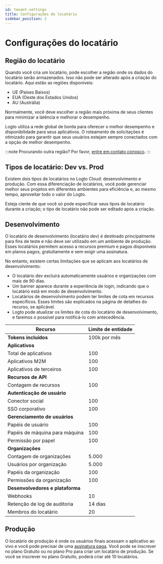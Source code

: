 ```yaml
---
id: tenant-settings
title: Configurações do locatário
sidebar_position: 2
---
```


# Configurações do locatário

## Região do locatário

Quando você cria um locatário, pode escolher a região onde os dados do locatário serão armazenados. Isso não pode ser alterado após a criação do locatário. Aqui estão as regiões disponíveis:

- UE (Países Baixos)
- EUA (Oeste dos Estados Unidos)
- AU (Austrália)

Normalmente, você deve escolher a região mais próxima de seus clientes para minimizar a latência e melhorar o desempenho.

Logto utiliza a rede global de borda para oferecer o melhor desempenho e disponibilidade para seus aplicativos. O roteamento de solicitações é otimizado para garantir que seus usuários estejam sempre conectados com a opção de melhor desempenho.

:::note
Procurando outra região? Por favor, [entre em contato conosco](https://logto.io/contact).
:::

## Tipos de locatário: Dev vs. Prod

Existem dois tipos de locatários no Logto Cloud: desenvolvimento e produção. Com essa diferenciação de locatários, você pode gerenciar melhor seus projetos em diferentes ambientes para eficiência e, ao mesmo tempo, aproveitar todo o valor do Logto.

Esteja ciente de que você só pode especificar seus tipos de locatário durante a criação; o tipo de locatário não pode ser editado após a criação.

## Desenvolvimento

O locatário de desenvolvimento (locatário dev) é destinado principalmente para fins de teste e não deve ser utilizado em um ambiente de produção. Esses locatários permitem acesso a recursos premium e pagos disponíveis em planos pagos, gratuitamente e sem exigir uma assinatura.

No entanto, existem certas limitações que se aplicam aos locatários de desenvolvimento:

- O locatário dev excluirá automaticamente usuários e organizações com mais de 90 dias.
- Um banner aparece durante a experiência de login, indicando que o locatário está em modo de desenvolvimento.
- Locatários de desenvolvimento podem ter limites de cota em recursos específicos. Esses limites são explicados na página de detalhes do recurso, se aplicável.
- Logto pode atualizar os limites de cota do locatário de desenvolvimento, e faremos o possível para notificá-lo com antecedência.

| Recurso                          | Limite de entidade |
| -------------------------------- | ------------------ |
| **Tokens incluídos**             | 100k por mês       |
| **Aplicativos**                  |
| Total de aplicativos             | 100                |
| Aplicativos M2M                  | 100                |
| Aplicativos de terceiros         | 100                |
| **Recursos de API**              |                    |
| Contagem de recursos             | 100                |
| **Autenticação de usuário**      |                    |
| Conector social                  | 100                |
| SSO corporativo                  | 100                |
| **Gerenciamento de usuários**    |                    |
| Papéis de usuário                | 100                |
| Papéis de máquina para máquina   | 100                |
| Permissão por papel              | 100                |
| **Organizações**                 |                    |
| Contagem de organizações         | 5.000              |
| Usuários por organização         | 5.000              |
| Papéis da organização            | 100                |
| Permissões da organização        | 100                |
| **Desenvolvedores e plataforma** |                    |
| Webhooks                         | 10                 |
| Retenção de log de auditoria     | 14 dias            |
| Membros do locatário             | 20                 |

## Produção

O locatário de produção é onde os usuários finais acessam o aplicativo ao vivo e você pode precisar de uma [assinatura paga](https://logto.io/pricing). Você pode se inscrever no plano Gratuito ou no plano Pro para criar um locatário de produção. Se você se inscrever no plano Gratuito, poderá criar até 10 locatários.
